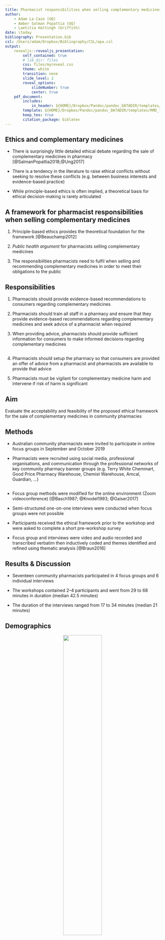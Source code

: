 ```yaml
---
title: Pharmacist responsibilities when selling complementary medicines
author:
    - Adam La Caze (UQ)
    - Amber Salman Popattia (UQ)
    - Laetitia Hattingh (Griffith)
date: \today
bibliography: Presentation.bib
csl: /Users/adam/Dropbox/Bibliography/CSL/apa.csl
output:
    revealjs::revealjs_presentation:
        self_contained: true
        # lib_dir: files
        css: files/myreveal.css
        theme: white
        transition: none
        slide_level: 2
        reveal_options:
            slideNumber: true
            center: true
    pdf_document:
        includes:
            in_header: ${HOME}/Dropbox/Pandoc/pandoc_DATADIR/templates/RMD_preamble.tex
        template: ${HOME}/Dropbox/Pandoc/pandoc_DATADIR/templates/RMD_latextemp.latex
        keep_tex: true
        citation_package: biblatex
---
```


<!-- test -->


## Ethics and complementary medicines

* There is surprisingly little detailed ethical debate regarding the sale of complementary medicines in pharmacy [@SalmanPopattia2018;@Ung2017]

* There is a tendency in the literature to raise ethical conflicts  without seeking to resolve these conflicts (e.g. between business interests and evidence-based practice)

* While principle-based ethics is often implied, a theoretical basis for ethical decision-making is rarely articulated


## A framework for pharmacist responsibilities when selling complementary medicines {data-background=#FBB800}

1. Principle-based ethics provides the theoretical foundation for the framework [@Beauchamp2012]

2. *Public health argument* for pharmacists selling complementary medicines

3. The responsibilities pharmacists need to fulfil when selling and recommending complementary medicines in order to meet their obligations to the public

## Responsibilities {data-background=#FBB800}

1.  Pharmacists should provide evidence-based recommendations to consumers regarding complementary medicines

2.  Pharmacists should train all staff in a pharmacy and ensure that they provide evidence-based recommendations regarding complementary medicines and seek advice of a pharmacist when required

3.  When providing advice, pharmacists should provide sufficient information for consumers to make informed decisions regarding complementary medicines

## {data-background=#FBB800}

4.  Pharmacists should setup the pharmacy so that consumers are provided an offer of advice from a pharmacist and pharmacists are available to provide that advice

5.   Pharmacists must be vigilant for complementary medicine harm and intervene if risk of harm is significant


<!-- ## {data-background=#EB602B}

<center>

![image](files/flowchart.png){width="50%"}

Flowchart for pharmacist responsibilities when selling complementary medicines

</center> -->

## Aim {data-background=#4085C6}

Evaluate the acceptability and feasibility of the proposed ethical framework for the sale of complementary medicines in community pharmacies

<!-- * How do pharmacists vary in their approach to the sale of complementary medicines?
* Identify any barriers to the acceptance or implementation of the framework in community pharmacy -->

## Methods {data-background=#4085C6}

* Australian community pharmacists were invited to participate in online focus groups in September and October 2019

* Pharmacists were recruited using social media, professional organisations, and communication through the professional networks of key community pharmacy banner groups (e.g. Terry White Chemmart, Good Price Pharmacy Warehouse, Chemist Warehouse, Amcal, Guardian, ...)

## {data-background=#4085C6}

* Focus group methods were modified for the online environment (Zoom videoconference) [@Basch1987; @Knodel1993; @Gaiser2017]

* Semi-structured one-on-one interviews were conducted when focus groups were not possible

* Participants received the ethical framework prior to the workshop and were asked to complete a short pre-workshop survey

* Focus group and interviews were video and audio recorded and transcribed verbatim then inductively coded and themes identified and refined using thematic analysis [@Braun2016]

## Results & Discussion 

* Seventeen community pharmacists participated in 4 focus groups and 6 individual interviews

* The workshops contained 2--4 participants and went from 29 to 68 minutes in duration (median 42.5 minutes)

* The duration of the interviews ranged from 17 to 34 minutes (median 21 minutes)

## Demographics

<center>

![](files/demo.png){width="50%"}

</center>

<!-- ## Pre-survey

<center>

![](files/plot.png)

</center> -->

<!-- NOTE: 29/11/2019 this needs work -->


## Theme 1: Approach to complementary medicines (reactive--proactive)

<p class="question fragment" data-fragment-index="1">
...you feel a lot **more secure at the back counter** or in a dispensary than you do out in the vitamin section. (D5P8)
</p> 

\

<p class="question fragment" data-fragment-index="2">
Pharmacists are becoming more involved than before. People are trusting pharmacists more. They always check their complementary medicine. (D1P1)
</p> 

## Theme 2: Approach to evidence

<p class="question fragment"> [W]e shouldn't just be selling things because someone ... says, "Oh, this turmeric is great for the sake of curing cancer." I think __there has to be some level of evidence...__  (D4P5)</p> 

\

<p class="question fragment"> ...[this] is where __placebo effects__ comes in. So hey, if it's not doing them any harm and they think it's better for them and they're going on in their life and happy days, you just let them go. (D5P7)</p>

## Variation within themes

<center>

![image](files/CMEthics_context3.png){width="65%"}

</center>

## Theme 3: Navigating practice in a retail environment

<p class="question fragment">I own a pharmacy ... I still work in the shop on a daily basis. So I still come across on a daily basis having to chat to people about this. But them I am also going to come at it from the side [that __complementary medicines__] __prop up half of the bank loan__. (D5P7)</p> 

\

<p class="question fragment">If a pharmacy's going to lose money for the sake of a sale, that isn't a good enough reason for the sake of giving something out. We should always be having a look at evidence-based treatments, ... (D4P5)</p> 


<!-- ## Acceptability & feasibility of the framework {data-background=#FBB800}

* Most participants felt the framework was **acceptable**

* Some had concerns regarding **feasibility**---these depended how they approached complementary medicines and approached evidence

* Main perceived threat to acceptability was __cost impost__---directly rebutted by other participants -->

## Acceptability & feasibility 

<center>

![image](files/CMEthics_accfeas.png){width="65%"}

</center>

<!-- ## Enabling implementation {data-background=#FBB800}

* __Independent training__ for pharmacy support staff in evidence-based practice & the framework---basics for for all staff with pathways to more advanced training for champions

* Provide guidance on __information resources__ -->

## Conclusion & next steps {data-background=#51247A}

* The *Framework for pharmacist responsibilities when selling complementary medicines* provides specific guidance to pharmacists on fulfilling their responsibilities when selling complementary medicines

* The framework is __acceptable__ to pharmacists and most felt it was __feasible__---especially with targeted support 

* The framework and findings of this study will be submitted to key professional professional bodies with the aim of informing policy


## Thanks & questions {data-background=#51247A}


<div class="twocolumn">
<div>

*Acknowledgements*

* This work was supported by an APSA Research Grant
* Without this support it would not have been completed (yet)
* Thank you to the professional services pharmacist that distributed the project invitation to their colleagues

</div>
<div>

*Questions*

* [Themes & common topics](#/themes-common-topics-back){style="color:#FBB800"}
* [Quotes regarding cost impost](#/acceptability-cost-impost){style="color:#FBB800"}
* [Additional threats to acceptability](#/additional-threats-to-acceptability){style="color:#FBB800"}
* [PSA Code of Ethics guidance](#/psa-code-of-ethics){style="color:#FBB800"}
* [References](#/references){style="color:#FBB800"}

</div>
</div>

<!-- ## Test Grid {data-background="files/CMEthics_context3.png"}

<div class="grid-container" style="font-size: 80%">
<div class="fragment" style="background-color: blue; color: white">
* 1 This work was supported by a APSA Research Grant
* Without this support it would not have been completed (yet)
* Thank you to the professional services pharmacist that distributed the project invitation to their colleagues
</div>
<div>
* 2 This work was supported by a APSA Research Grant
* Without this support it would not have been completed (yet)
* Thank you to the professional services pharmacist that distributed the project invitation to their colleagues
</div>
<div class="fragment">
* 3 This work was supported by a APSA Research Grant
* Without this support it would not have been completed (yet)
* Thank you to the professional services pharmacist that distributed the project invitation to their colleagues
</div>
<div>
* 4 This work was supported by a APSA Research Grant
* Without this support it would not have been completed (yet)
* Thank you to the professional services pharmacist that distributed the project invitation to their colleagues
</div>
</div> -->

## Themes & common topics ([Back](#/thanks-questions))

<center>

![image](files/CMEthics_context2.png){width="65%"}

</center>


## Acceptability & cost impost {style="font-size: 80%"}

<p class="question">I would say consumers mostly view [complementary medicines] as an __item of commerce__. You buy them like you buy bread and milk, in some instances, for some of them. So you’ve now imposed this cost on us providing evidence, but in order to do that, we have to mark the product up more. Then you’ve got this __two-tiered system__. (D5P7)</p>

\

<!-- <p class="question fragment"> Yeah, but I guess my point is more, why is the ownership on us as pharmacists and providing wages to pharmacists to go out and provide this advice, where you can go and explore and get it without advice? And then in order to recover those costs you mark the product up higher which means you can't then compete on an item of commerce. There's only so much people will pay for advice. (D5P7)</p> -->

<p class="question fragment">I think that having the degree means that ... people come for a __higher level of service__ and understanding than what they can get in the supermarket. And that's part of what differentiates us professionally. And that's part of why it's still called __a pharmacy and not a supermarket__. I'm comfortable that I would actually be probably more comfortable practising where the TGA just says, "Yes, that is safe to take." And then the pharmacist makes the clinical judgement and says, "Well, this may not be the best product for you." I think that that's literally our goal. (D5P9)</p> 

<div style="font-size: 60%;">

[Back](#/thanks-questions)
</div>

## Additional threats to acceptability

1. Need to have a clear account of evidence-based practice in this context

2. Need to address arguments that the framework **doesn't go far enough**: imprimatur of selling complementary medicines; implicit recommendations (shelf-talkers, etc)

<div style="font-size: 60%;">

[Back](#/thanks-questions)
</div>

## PSA Code of Ethics

Integrity
Principle 1 (h)

<p class="question">A pharmacist will only purchase, supply or promote any medicine, complementary medicine, herbal remedy or other healthcare product where there is credible evidence of efficacy and that benefit of use outweighs the risk</p>

<div style="font-size: 60%;">

[Back](#/thanks-questions)
</div>

## References {style="font-size: 55%;"}

<!--
NOTE: initial early slides.. cut due to time

<div class="notes">

## Introduction

* Complementary medicines are a $4.9 billion dollar industry in Australia---41% of which is sold through pharmacies [@ComplementaryMedicinesAustralia2018]

* Consumers often expect complementary medicines sold in pharmacy to be more effective and safe [@Tran:2013kh]

* Many consumers purchase complementary medicines as a personal health choice and expect the health professional to act in a consultative role [@Kwan2008; @Iyer2016b]

##

![image](files/choice.png){width="40%"}
![image](files/4corners.png){width="40%"}

</div>
<div class="notes">

Recent reports
from [CHOICE](https://www.choice.com.au/health-and-body/health-practitioners/doctors/articles/pharmacy-advice-for-stress)
and [Four
Corners](http://www.abc.net.au/4corners/stories/2017/02/13/4616948.htm)
highlight some of the problems relating to the sale of complementary
medicines in Australian community pharmacies [@Thompson2017; @Bray2017].
CHOICE sent secret-shoppers into community pharmacies and found that
pharmacists and pharmacy support staff recommended complementary
medicines that lacked evidence for effectiveness and frequently provided
misleading information regarding the likely effectiveness of the
product. This follows similar investigations, such as @Arnold2016 and
public discussion regarding the practice of community pharmacies selling
homeopathy [@Committee:2014tp].

There are two important components to these reports: (i) pharmacists are
selling products that lack evidence of efficacy and (ii) pharmacists are
provided misleading advice regarding efficacy.

## Code of Ethics (Australia)

Integrity
Principle 1 (h)

<p class="question">A pharmacist will only purchase, supply or promote any medicine, complementary medicine, herbal remedy or other healthcare product where there is credible evidence of efficacy and that benefit of use outweighs the risk</p> 

</div> -->


